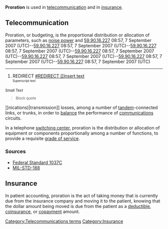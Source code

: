 '''Proration''' is used in [[telecommunication]] and in [[insurance]].

==Telecommunication==
Proration, or budgeting, is the proportional distribution or allocation of parameters, such as [[noise power]] and [[transmission (telecommu--[[User:59.90.16.227|59.90.16.227]] 08:57, 7 September 2007 (UTC)--[[User:59.90.16.227|59.90.16.227]] 08:57, 7 September 2007 (UTC)--[[User:59.90.16.227|59.90.16.227]] 08:57, 7 September 2007 (UTC)--[[User:59.90.16.227|59.90.16.227]] 08:57, 7 September 2007 (UTC)--[[User:59.90.16.227|59.90.16.227]] 08:57, 7 September 2007 (UTC)--[[User:59.90.16.227|59.90.16.227]] 08:57, 7 September 2007 (UTC)--[[User:59.90.16.227|59.90.16.227]] 08:57, 7 September 2007 (UTC)
----
#REDIRECT [[#REDIRECT [[Insert text]]<br /><sup><sub>Superscript text</sub><small>
<gallery>
Small Text
</gallery><blockquote>
Block quote
</blockquote></small></sup>]]nications)|transmission]] losses, among a number of [[tandem]]-connected links, or trunks, in order to [[balance]] the performance of [[information transfer|communications]] circuits. 

In a telephone [[switching center]], proration is the distribution or allocation of equipment or components proportionally among a number of functions, to provide a requisite [[grade of service]]. 

===Sources===
* [[Federal Standard 1037C]]
* [[MIL-STD-188]]

==Insurance==
In patient accounting, proration is the act of taking money that is currently due from the insurance company and moving it to the patient, knowing that the dollar amount being moved is due from the patient as a [[deductible]], [[coinsurance]], or [[copayment]] amount.

[[Category:Telecommunications terms]]
[[Category:Insurance]]